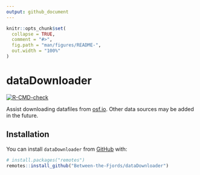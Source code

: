 ```yaml
---
output: github_document
---
```


<!-- README.md is generated from README.Rmd. Please edit that file -->

```r
knitr::opts_chunk$set(
  collapse = TRUE,
  comment = "#>",
  fig.path = "man/figures/README-",
  out.width = "100%"
)
```

# dataDownloader

<!-- badges: start -->
[![R-CMD-check](https://github.com/Between-the-Fjords/dataDownloader/workflows/R-CMD-check/badge.svg)](https://github.com/Between-the-Fjords/dataDownloader/actions)
<!-- badges: end -->

Assist downloading datafiles from [osf.io](osf.io). Other data sources may be added in the future.

## Installation

You can install `dataDownloader` from [GitHub](https://github.com/) with:

``` r
# install.packages("remotes")
remotes::install_github("Between-the-Fjords/dataDownloader")
```
